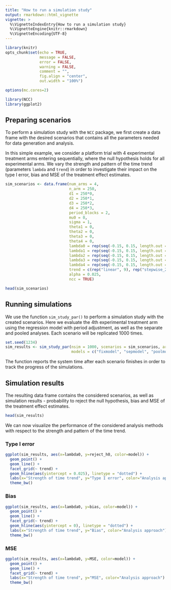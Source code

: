 ---
title: "How to run a simulation study"
output: rmarkdown::html_vignette
vignette: >
  %\VignetteIndexEntry{How to run a simulation study}
  %\VignetteEngine{knitr::rmarkdown}
  %\VignetteEncoding{UTF-8}
---

```{r setup, include=FALSE}
library(knitr)
opts_chunk$set(echo = TRUE,
               message = FALSE,
               error = FALSE,
               warning = FALSE,
               comment = "",
               fig.align = "center",
               out.width = "100%")

options(mc.cores=2)
```


```{r}
library(NCC)
library(ggplot2)
```

## Preparing scenarios

To perform a simulation study with the `NCC` package, we first create a data frame with the desired scenarios that contains all the parameters needed for data generation and analysis.

In this simple example, we consider a platform trial with 4 experimental treatment arms entering sequentially, where the null hypothesis holds for all experimental arms. We vary the strength and pattern of the time trend (parameters `lambda` and `trend`) in order to investigate their impact on the type I error, bias and MSE of the treatment effect estimates.

```{r}
sim_scenarios <- data.frame(num_arms = 4, 
                            n_arm = 250, 
                            d1 = 250*0,
                            d2 = 250*1,
                            d3 = 250*2,
                            d4 = 250*3,
                            period_blocks = 2, 
                            mu0 = 0,
                            sigma = 1,
                            theta1 = 0,
                            theta2 = 0,
                            theta3 = 0,
                            theta4 = 0,
                            lambda0 = rep(seq(-0.15, 0.15, length.out = 9), 2),
                            lambda1 = rep(seq(-0.15, 0.15, length.out = 9), 2),
                            lambda2 = rep(seq(-0.15, 0.15, length.out = 9), 2),
                            lambda3 = rep(seq(-0.15, 0.15, length.out = 9), 2),
                            lambda4 = rep(seq(-0.15, 0.15, length.out = 9), 2),
                            trend = c(rep("linear", 9), rep("stepwise_2", 9)),
                            alpha = 0.025,
                            ncc = TRUE)

head(sim_scenarios)
```


## Running simulations

We use the function `sim_study_par()` to perform a simulation study with the created scenarios. Here we evaluate the 4th experimental treatment arm using the regression model with period adjustment, as well as the separate and pooled analyses. Each scenario will be replicated 1000 times.

```{r}
set.seed(1234)
sim_results <- sim_study_par(nsim = 1000, scenarios = sim_scenarios, arms = 4, 
                             models = c("fixmodel", "sepmodel", "poolmodel"), endpoint = "cont")
```

The function reports the system time after each scenario finishes in order to track the progress of the simulations.

## Simulation results

The resulting data frame contains the considered scenarios, as well as simulation results - probability to reject the null hypothesis, bias and MSE of the treatment effect estimates.

```{r}
head(sim_results)
```

We can now visualize the performance of the considered analysis methods with respect to the strength and pattern of the time trend.

### Type I error

```{r}
ggplot(sim_results, aes(x=lambda0, y=reject_h0, color=model)) +
  geom_point() +
  geom_line() +
  facet_grid(~ trend) +
  geom_hline(aes(yintercept = 0.025), linetype = "dotted") +
  labs(x="Strength of time trend", y="Type I error", color="Analysis approach") +
  theme_bw()
```


### Bias


```{r}
ggplot(sim_results, aes(x=lambda0, y=bias, color=model)) +
  geom_point() +
  geom_line() +
  facet_grid(~ trend) +
  geom_hline(aes(yintercept = 0), linetype = "dotted") +
  labs(x="Strength of time trend", y="Bias", color="Analysis approach") +
  theme_bw()
```


### MSE


```{r}
ggplot(sim_results, aes(x=lambda0, y=MSE, color=model)) +
  geom_point() +
  geom_line() +
  facet_grid(~ trend) +
  labs(x="Strength of time trend", y="MSE", color="Analysis approach") +
  theme_bw()
```







